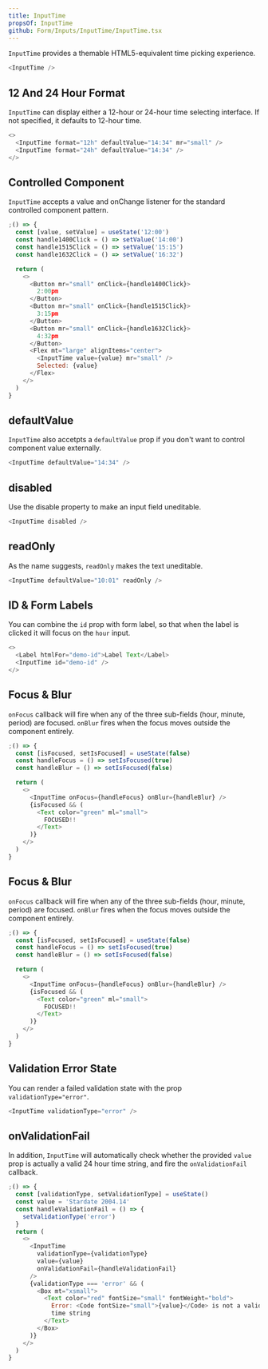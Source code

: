 ```yaml
---
title: InputTime
propsOf: InputTime
github: Form/Inputs/InputTime/InputTime.tsx
---
```


`InputTime` provides a themable HTML5-equivalent time picking experience.

```js
<InputTime />
```

## 12 And 24 Hour Format

`InputTime` can display either a 12-hour or 24-hour time selecting interface. If not specified, it defaults to 12-hour time.

```js
<>
  <InputTime format="12h" defaultValue="14:34" mr="small" />
  <InputTime format="24h" defaultValue="14:34" />
</>
```

## Controlled Component

`InputTime` accepts a value and onChange listener for the standard controlled component pattern.

```js
;() => {
  const [value, setValue] = useState('12:00')
  const handle1400Click = () => setValue('14:00')
  const handle1515Click = () => setValue('15:15')
  const handle1632Click = () => setValue('16:32')

  return (
    <>
      <Button mr="small" onClick={handle1400Click}>
        2:00pm
      </Button>
      <Button mr="small" onClick={handle1515Click}>
        3:15pm
      </Button>
      <Button mr="small" onClick={handle1632Click}>
        4:32pm
      </Button>
      <Flex mt="large" alignItems="center">
        <InputTime value={value} mr="small" />
        Selected: {value}
      </Flex>
    </>
  )
}
```

## defaultValue

`InputTime` also accetpts a `defaultValue` prop if you don't want to control component value externally.

```js
<InputTime defaultValue="14:34" />
```

## disabled

Use the disable property to make an input field uneditable.

```js
<InputTime disabled />
```

## readOnly

As the name suggests, `readOnly` makes the text uneditable.

```js
<InputTime defaultValue="10:01" readOnly />
```

## ID & Form Labels

You can combine the `id` prop with form label, so that when the label is clicked it will focus on the `hour` input.

```js
<>
  <Label htmlFor="demo-id">Label Text</Label>
  <InputTime id="demo-id" />
</>
```

## Focus & Blur

`onFocus` callback will fire when any of the three sub-fields (hour, minute, period) are focused. `onBlur` fires when the focus moves outside the component entirely.

```js
;() => {
  const [isFocused, setIsFocused] = useState(false)
  const handleFocus = () => setIsFocused(true)
  const handleBlur = () => setIsFocused(false)

  return (
    <>
      <InputTime onFocus={handleFocus} onBlur={handleBlur} />
      {isFocused && (
        <Text color="green" ml="small">
          FOCUSED!!
        </Text>
      )}
    </>
  )
}
```

## Focus & Blur

`onFocus` callback will fire when any of the three sub-fields (hour, minute, period) are focused. `onBlur` fires when the focus moves outside the component entirely.

```js
;() => {
  const [isFocused, setIsFocused] = useState(false)
  const handleFocus = () => setIsFocused(true)
  const handleBlur = () => setIsFocused(false)

  return (
    <>
      <InputTime onFocus={handleFocus} onBlur={handleBlur} />
      {isFocused && (
        <Text color="green" ml="small">
          FOCUSED!!
        </Text>
      )}
    </>
  )
}
```

## Validation Error State

You can render a failed validation state with the prop `validationType="error"`.

```js
<InputTime validationType="error" />
```

## onValidationFail

In addition, `InputTime` will automatically check whether the provided `value` prop is actually a valid 24 hour time string, and fire the `onValidationFail` callback.

```js
;() => {
  const [validationType, setValidationType] = useState()
  const value = 'Stardate 2004.14'
  const handleValidationFail = () => {
    setValidationType('error')
  }
  return (
    <>
      <InputTime
        validationType={validationType}
        value={value}
        onValidationFail={handleValidationFail}
      />
      {validationType === 'error' && (
        <Box mt="xsmall">
          <Text color="red" fontSize="small" fontWeight="bold">
            Error: <Code fontSize="small">{value}</Code> is not a valid 24-hour
            time string
          </Text>
        </Box>
      )}
    </>
  )
}
```
